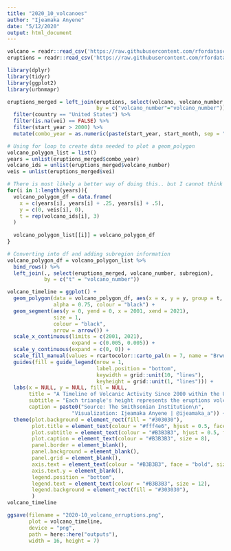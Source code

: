 ```yaml
---
title: "2020_10_volcanoes"
author: "Ijeamaka Anyene"
date: "5/12/2020"
output: html_document
---
```


```r
volcano = readr::read_csv('https://raw.githubusercontent.com/rfordatascience/tidytuesday/master/data/2020/2020-05-12/volcano.csv')
eruptions = readr::read_csv('https://raw.githubusercontent.com/rfordatascience/tidytuesday/master/data/2020/2020-05-12/eruptions.csv')
```

```r
library(dplyr)
library(tidyr)
library(ggplot2)
library(urbnmapr)
```

```r
eruptions_merged = left_join(eruptions, select(volcano, volcano_number, country, subregion),
                             by = c("volcano_number"="volcano_number")) %>%
  filter(country == "United States") %>%
  filter(is.na(vei) == FALSE) %>%
  filter(start_year > 2000) %>%
  mutate(combo_year = as.numeric(paste(start_year, start_month, sep = ".")))
```

```r
# Using for loop to create data needed to plot a geom_polygon
volcano_polygon_list = list()
years = unlist(eruptions_merged$combo_year)
volcano_ids = unlist(eruptions_merged$volcano_number)
veis = unlist(eruptions_merged$vei)

# There is most likely a better way of doing this.. but I cannot think of it!
for(i in 1:length(years)){
  volcano_polygon_df = data.frame(
    x = c(years[i], years[i] + .25, years[i] + .5),
    y = c(0, veis[i], 0),
    t = rep(volcano_ids[i], 3)
  )
  
  volcano_polygon_list[[i]] = volcano_polygon_df
}
```

```r
# Converting into df and adding subregion information
volcano_polygon_df = volcano_polygon_list %>%
  bind_rows() %>%
  left_join(., select(eruptions_merged, volcano_number, subregion),
            by = c("t" = "volcano_number"))
```

```r
volcano_timeline = ggplot() +
  geom_polygon(data = volcano_polygon_df, aes(x = x, y = y, group = t, fill = subregion),
               alpha = 0.75, colour = "black") +
  geom_segment(aes(y = 0, yend = 0, x = 2001, xend = 2021), 
               size = 1,
               colour = "black",
               arrow = arrow()) +
  scale_x_continuous(limits = c(2001, 2021),
                     expand = c(0.005, 0.005)) +
  scale_y_continuous(expand = c(0, 0)) +
  scale_fill_manual(values = rcartocolor::carto_pal(n = 7, name = "BrwnYl")) +
  guides(fill = guide_legend(nrow = 1,
                             label.position = "bottom", 
                             keywidth = grid::unit(10, "lines"),
                             keyheight = grid::unit(1, "lines"))) +
  labs(x = NULL, y = NULL, fill = NULL,
       title = "A Timeline of Volcanic Activity Since 2000 within the United States and Associated Territories",
       subtitle = "Each triangle's height represents the eruptions volcanic explosion index. \nVolcanic activity has been mostly occurring outside of the continental United States.",
       caption = paste0("Source: The Smithsonian Institution\n",
                     "Visualization: Ijeamaka Anyene | @ijeamaka_a")) +
  theme(plot.background = element_rect(fill = "#303030"),
        plot.title = element_text(colour = "#fff4e6", hjust = 0.5, face = "bold", size = 18),
        plot.subtitle = element_text(colour = "#B3B3B3", hjust = 0.5, face = "bold", size = 14),
        plot.caption = element_text(colour = "#B3B3B3", size = 8),
        panel.border = element_blank(),
        panel.background = element_blank(),
        panel.grid = element_blank(),
        axis.text = element_text(colour = "#B3B3B3", face = "bold", size = 16),
        axis.text.y = element_blank(),
        legend.position = "bottom",
        legend.text = element_text(colour = "#B3B3B3", size = 12),
        legend.background = element_rect(fill = "#303030"),
        )
volcano_timeline
```

```r
ggsave(filename = "2020-10_volcano_erruptions.png", 
       plot = volcano_timeline, 
       device = "png", 
       path = here::here("outputs"), 
       width = 16, height = 7)

```

